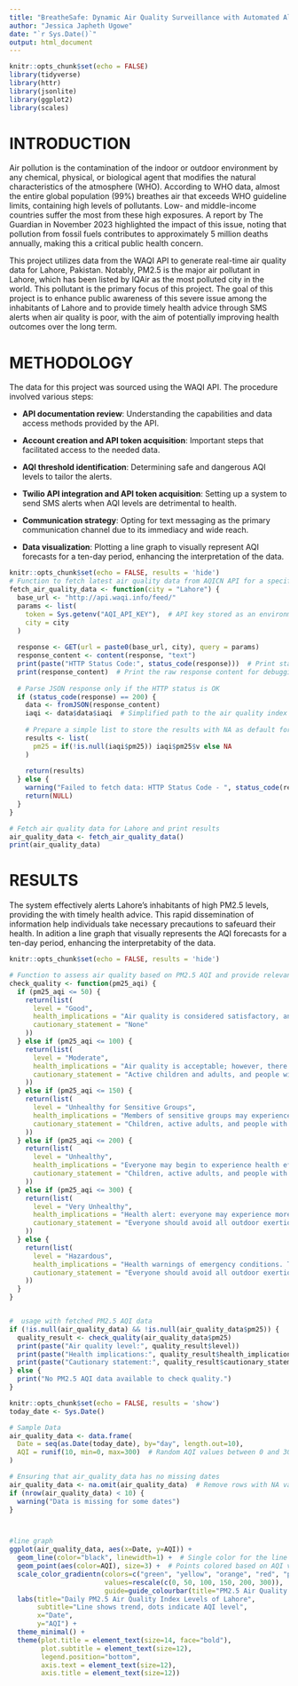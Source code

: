 ```yaml
---
title: "BreatheSafe: Dynamic Air Quality Surveillance with Automated Alerts"
author: "Jessica Japheth Ugowe"
date: "`r Sys.Date()`"
output: html_document
---
```


```r
knitr::opts_chunk$set(echo = FALSE)
library(tidyverse)
library(httr)
library(jsonlite)
library(ggplot2)
library(scales)
```

# **INTRODUCTION**

 Air pollution is the contamination of the indoor or outdoor environment by any chemical, physical, or biological agent that modifies the natural characteristics of the atmosphere (WHO). According to WHO data, almost the entire global population (99%) breathes air that exceeds WHO guideline limits, containing high levels of pollutants. Low- and middle-income countries suffer the most from these high exposures. A report by The Guardian in November 2023 highlighted the impact of this issue, noting that pollution from fossil fuels contributes to approximately 5 million deaths annually, making this a critical public health concern.

 This project utilizes data from the WAQI API to generate real-time air quality data for Lahore, Pakistan. Notably, PM2.5 is the major air pollutant in Lahore, which has been listed by IQAir as the most polluted city in the world. This pollutant is the primary focus of this project. The goal of this project is to enhance public awareness of this severe issue among the inhabitants of Lahore and to provide timely health advice through SMS alerts when air quality is poor, with the aim of potentially improving health outcomes over the long term.


# **METHODOLOGY**

 The data for this project was sourced using the WAQI API. The procedure involved various steps:

- **API documentation review**: Understanding the capabilities and data access methods provided by the API.

- **Account creation and API token acquisition**: Important steps that facilitated access to the needed data.

- **AQI threshold identification**: Determining safe and dangerous AQI levels to tailor the alerts.

- **Twilio API integration and API token acquisition**: Setting up a system to send SMS alerts when AQI levels are detrimental to health.

- **Communication strategy**: Opting for text messaging as the primary communication channel due to its immediacy and wide reach.

- **Data visualization**: Plotting a line graph to visually represent AQI forecasts for a ten-day period, enhancing the interpretation of the data.

```r
knitr::opts_chunk$set(echo = FALSE, results = 'hide')
# Function to fetch latest air quality data from AQICN API for a specified city
fetch_air_quality_data <- function(city = "Lahore") {
  base_url <- "http://api.waqi.info/feed/"
  params <- list(
    token = Sys.getenv("AQI_API_KEY"),  # API key stored as an environment variable
    city = city
  )
  
  response <- GET(url = paste0(base_url, city), query = params)
  response_content <- content(response, "text")
  print(paste("HTTP Status Code:", status_code(response)))  # Print status code for debugging
  print(response_content)  # Print the raw response content for debugging
  
  # Parse JSON response only if the HTTP status is OK
  if (status_code(response) == 200) {
    data <- fromJSON(response_content)
    iaqi <- data$data$iaqi  # Simplified path to the air quality index data
    
    # Prepare a simple list to store the results with NA as default for missing data
    results <- list(
      pm25 = if(!is.null(iaqi$pm25)) iaqi$pm25$v else NA
    )
    
    return(results)
  } else {
    warning("Failed to fetch data: HTTP Status Code - ", status_code(response))
    return(NULL)
  }
}

# Fetch air quality data for Lahore and print results
air_quality_data <- fetch_air_quality_data()
print(air_quality_data)

```

# **RESULTS**

 The system effectively alerts Lahore's inhabitants of high PM2.5 levels, providing the with timely health advice. This rapid dissemination of information help individuals take necessary precautions to safeuard their health. In adition a line graph that visually represents the AQI forecasts for a ten-day period, enhancing the interpretabity of the data.



```r
knitr::opts_chunk$set(echo = FALSE, results = 'hide')

# Function to assess air quality based on PM2.5 AQI and provide relevant health advice
check_quality <- function(pm25_aqi) {
  if (pm25_aqi <= 50) {
    return(list(
      level = "Good",
      health_implications = "Air quality is considered satisfactory, and air pollution poses little or no risk.",
      cautionary_statement = "None"
    ))
  } else if (pm25_aqi <= 100) {
    return(list(
      level = "Moderate",
      health_implications = "Air quality is acceptable; however, there may be a moderate health concern for a very small number of people who are unusually sensitive to air pollution.",
      cautionary_statement = "Active children and adults, and people with respiratory disease, such as asthma, should limit prolonged outdoor exertion."
    ))
  } else if (pm25_aqi <= 150) {
    return(list(
      level = "Unhealthy for Sensitive Groups",
      health_implications = "Members of sensitive groups may experience health effects. The general public is not likely to be affected.",
      cautionary_statement = "Children, active adults, and people with respiratory disease, such as asthma, should avoid prolonged outdoor exertion; everyone else, especially children, should limit prolonged outdoor exertion."
    ))
  } else if (pm25_aqi <= 200) {
    return(list(
      level = "Unhealthy",
      health_implications = "Everyone may begin to experience health effects; members of sensitive groups may experience more serious health effects.",
      cautionary_statement = "Children, active adults, and people with respiratory disease, such as asthma, should avoid prolonged outdoor exertion; everyone else, especially children, should limit prolonged outdoor exertion."
    ))
  } else if (pm25_aqi <= 300) {
    return(list(
      level = "Very Unhealthy",
      health_implications = "Health alert: everyone may experience more serious health effects.",
      cautionary_statement = "Everyone should avoid all outdoor exertion."
    ))
  } else {
    return(list(
      level = "Hazardous",
      health_implications = "Health warnings of emergency conditions. The entire population is more likely to be affected.",
      cautionary_statement = "Everyone should avoid all outdoor exertion."
    ))
  }
}


#  usage with fetched PM2.5 AQI data
if (!is.null(air_quality_data) && !is.null(air_quality_data$pm25)) {
  quality_result <- check_quality(air_quality_data$pm25)
  print(paste("Air quality level:", quality_result$level))
  print(paste("Health implications:", quality_result$health_implications))
  print(paste("Cautionary statement:", quality_result$cautionary_statement))
} else {
  print("No PM2.5 AQI data available to check quality.")
}

```

```r
knitr::opts_chunk$set(echo = FALSE, results = 'show')
today_date <- Sys.Date()

# Sample Data
air_quality_data <- data.frame(
  Date = seq(as.Date(today_date), by="day", length.out=10),
  AQI = runif(10, min=0, max=300)  # Random AQI values between 0 and 300
)

# Ensuring that air_quality_data has no missing dates 
air_quality_data <- na.omit(air_quality_data)  # Remove rows with NA values
if (nrow(air_quality_data) < 10) {
  warning("Data is missing for some dates")
}



#line graph
ggplot(air_quality_data, aes(x=Date, y=AQI)) +
  geom_line(color="black", linewidth=1) +  # Single color for the line
  geom_point(aes(color=AQI), size=3) +  # Points colored based on AQI values
  scale_color_gradientn(colors=c("green", "yellow", "orange", "red", "purple", "brown"),
                        values=rescale(c(0, 50, 100, 150, 200, 300)),
                        guide=guide_colourbar(title="PM2.5 Air Quality Index Levels", title.position = "top", title.hjust = 0.5)) +
  labs(title="Daily PM2.5 Air Quality Index Levels of Lahore",
       subtitle="Line shows trend, dots indicate AQI level",
       x="Date",
       y="AQI") +
  theme_minimal() +
  theme(plot.title = element_text(size=14, face="bold"),
        plot.subtitle = element_text(size=12),
        legend.position="bottom",
        axis.text = element_text(size=12),
        axis.title = element_text(size=12))

```